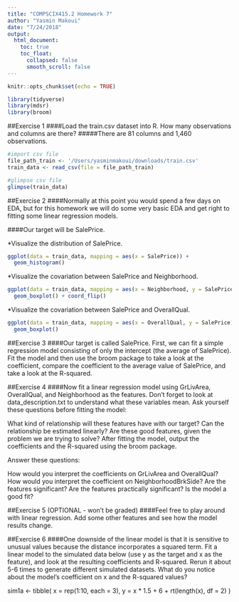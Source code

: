 ```yaml
---
title: "COMPSCIX415.2 Homework 7"
author: "Yasmin Makoui"
date: "7/24/2018"
output: 
  html_document: 
    toc: true
    toc_float:
      collapsed: false
      smooth_scroll: false
---
```


```r
knitr::opts_chunk$set(echo = TRUE)
```


```r
library(tidyverse)
library(mdsr)
library(broom)
```

##Exercise 1
####Load the train.csv dataset into R. How many observations and columns are there?
#####There are 81 columns and 1,460 observations.
```r
#import csv file
file_path_train <- '/Users/yasminmakoui/downloads/train.csv'
train_data <- read_csv(file = file_path_train)

#glimpse csv file
glimpse(train_data)
```

##Exercise 2
####Normally at this point you would spend a few days on EDA, but for this homework we will do some very basic EDA and get right to fitting some linear regression models.

####Our target will be SalePrice.

  *Visualize the distribution of SalePrice.
```r
ggplot(data = train_data, mapping = aes(x = SalePrice)) + 
  geom_histogram()
```
  

  *Visualize the covariation between SalePrice and Neighborhood.
```r
ggplot(data = train_data, mapping = aes(x = Neighborhood, y = SalePrice)) + 
  geom_boxplot() + coord_flip()
```

  
  *Visualize the covariation between SalePrice and OverallQual.
```r
ggplot(data = train_data, mapping = aes(x = OverallQual, y = SalePrice)) + 
  geom_boxplot()
```

  
##Exercise 3
####Our target is called SalePrice. First, we can fit a simple regression model consisting of only the intercept (the average of SalePrice). Fit the model and then use the broom package to take a look at the coefficient, compare the coefficient to the average value of SalePrice, and take a look at the R-squared.

##Exercise 4
####Now fit a linear regression model using GrLivArea, OverallQual, and Neighborhood as the features. Don’t forget to look at  data_description.txt to understand what these variables mean. Ask yourself these questions before fitting the model:

What kind of relationship will these features have with our target?
Can the relationship be estimated linearly?
Are these good features, given the problem we are trying to solve?
After fitting the model, output the coefficients and the R-squared using the broom package.

Answer these questions:

How would you interpret the coefficients on GrLivArea and OverallQual?
How would you interpret the coefficient on NeighborhoodBrkSide?
Are the features significant?
Are the features practically significant?
Is the model a good fit?


##Exercise 5 (OPTIONAL - won’t be graded)
####Feel free to play around with linear regression. Add some other features and see how the model results change.

##Exercise 6
####One downside of the linear model is that it is sensitive to unusual values because the distance incorporates a squared term. Fit a linear model to the simulated data below (use y as the target and x as the feature), and look at the resulting coefficients and R-squared. Rerun it about 5-6 times to generate different simulated datasets. What do you notice about the model’s coefficient on x and the R-squared values?

sim1a <- tibble(
  x = rep(1:10, each = 3),
  y = x * 1.5 + 6 + rt(length(x), df = 2)
)
